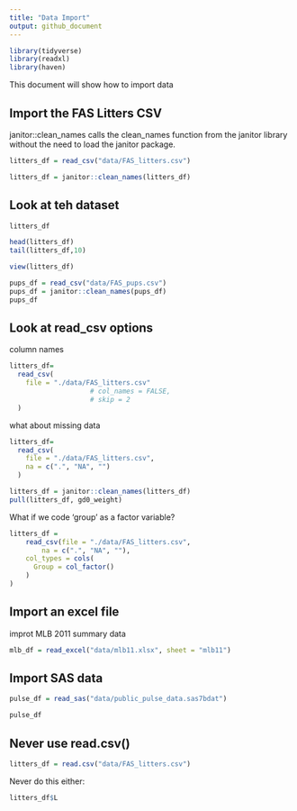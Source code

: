 ```yaml
---
title: "Data Import"
output: github_document
---
```


```r
library(tidyverse)
library(readxl)
library(haven)
```


This document will show how to import data

## Import the FAS Litters CSV

janitor::clean_names calls the clean_names function from the janitor library without the need to load the janitor package.

```r
litters_df = read_csv("data/FAS_litters.csv")

litters_df = janitor::clean_names(litters_df)
```
## Look at teh dataset

```r
litters_df

head(litters_df)
tail(litters_df,10)
```


```r
view(litters_df)
```

```r
pups_df = read_csv("data/FAS_pups.csv")
pups_df = janitor::clean_names(pups_df)
pups_df
```

## Look at read_csv options

column names
```r
litters_df=
  read_csv(
    file = "./data/FAS_litters.csv"
                    # col_names = FALSE,
                    # skip = 2
  )
```

what about missing data
```r
litters_df=
  read_csv(
    file = "./data/FAS_litters.csv",
    na = c(".", "NA", "")
  )

litters_df = janitor::clean_names(litters_df)
pull(litters_df, gd0_weight)
```

What if we code 'group' as a factor variable?
```r
litters_df = 
    read_csv(file = "./data/FAS_litters.csv",
        na = c(".", "NA", ""),
    col_types = cols(
      Group = col_factor()
    )
)
```


## Import an excel file

improt MLB 2011 summary data

```r
mlb_df = read_excel("data/mlb11.xlsx", sheet = "mlb11")
```

## Import SAS data

```r
pulse_df = read_sas("data/public_pulse_data.sas7bdat")

pulse_df
```


## Never use read.csv()
```r
litters_df = read.csv("data/FAS_litters.csv")
```

Never do this either:
```r
litters_df$L
```



